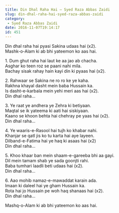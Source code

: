 ```yaml
---
title: Din Dhal Raha Hai – Syed Raza Abbas Zaidi
slug: din-dhal-raha-hai-syed-raza-abbas-zaidi
category:
 - Syed Raza Abbas Zaidi
date: 2016-11-07T19:14:17
id: 451
---
```


<p>Din dhal raha hai pyasi Sakina udaas hai (x2).<br />
Mashk-o-Alam ki ab bhi yateemon ko aas hai.</p>
<p>1. Dum ghut raha hai laut ke aa jao ab chacha.<br />
Asghar ko teen roz se paani nahi mila.<br />
Bachay sisak rahay hain kayi din ki pyaas hai (x2).</p>
<p>2. Rahwaar se Sakina ne ro ro ke ye kaha.<br />
Rakhna khayal dasht mein baba Hussain ka.<br />
Is dasht-e-karbala mein yehi meri aas hai (x2).<br />
Din dhal raha…</p>
<p>3. Ye raat ye andhera ye Zehra ki betiyaan.<br />
Maqtal se ik yateema ki aati hai siskiyaan.<br />
Kaano se khoon behta hai chehray pe yaas hai (x2).<br />
Din dhal raha…</p>
<p>4. Ye waaris-e-Rasool hai tujh ko khabar nahi.<br />
Khanjar se qatl jis ko tu karta hai aye layeen.<br />
Dilband-e-Fatima hai ye haq ki asaas hai (x2)<br />
Din dhal raha…</p>
<p>5. Khoo khaar ban mein shaam-e-gareeba bhi aa gayi.<br />
Dil mein tamam shab ye sada goonjti rahi.<br />
Baba tumhari laadli beti udaas hai (x2).<br />
Din dhal raha…</p>
<p>6. Aao mohib namaz-e-mawaddat karain ada.<br />
Imaan ki daleel hai ye gham Hussain ka.<br />
Rota hai jo Hussain pe woh haq shanaas hai (x2).<br />
Din dhal raha…</p>
<p>Mashq-o-Alam ki ab bhi yateemon ko aas hai.</p>